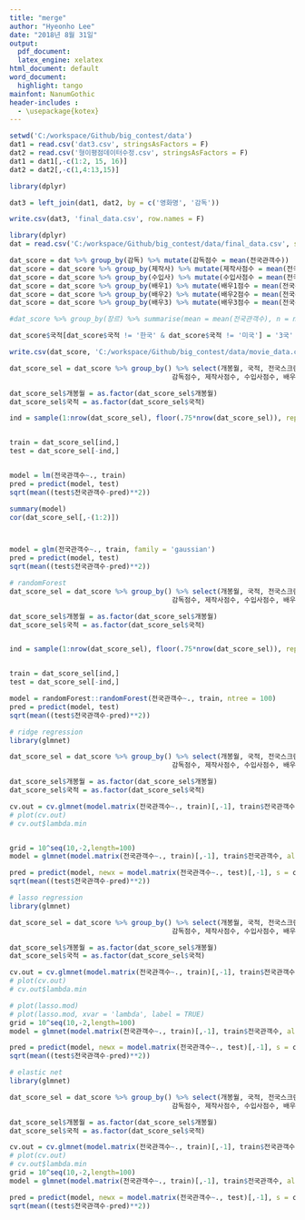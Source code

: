 ```yaml
---
title: "merge"
author: "Hyeonho Lee"
date: "2018년 8월 31일"
output: 
  pdf_document: 
  latex_engine: xelatex
html_document: default
word_document:
  highlight: tango
mainfont: NanumGothic
header-includes :
  - \usepackage{kotex}
---
```



```r
setwd('C:/workspace/Github/big_contest/data')
dat1 = read.csv('dat3.csv', stringsAsFactors = F)
dat2 = read.csv('형이평점데이터수정.csv', stringsAsFactors = F)
dat1 = dat1[,-c(1:2, 15, 16)]
dat2 = dat2[,-c(1,4:13,15)]
```



```r
library(dplyr)

dat3 = left_join(dat1, dat2, by = c('영화명', '감독'))

write.csv(dat3, 'final_data.csv', row.names = F)

```

```r
library(dplyr)
dat = read.csv('C:/workspace/Github/big_contest/data/final_data.csv', stringsAsFactors = F)

dat_score = dat %>% group_by(감독) %>% mutate(감독점수 = mean(전국관객수))
dat_score = dat_score %>% group_by(제작사) %>% mutate(제작사점수 = mean(전국관객수))
dat_score = dat_score %>% group_by(수입사) %>% mutate(수입사점수 = mean(전국관객수))
dat_score = dat_score %>% group_by(배우1) %>% mutate(배우1점수 = mean(전국관객수))
dat_score = dat_score %>% group_by(배우2) %>% mutate(배우2점수 = mean(전국관객수))
dat_score = dat_score %>% group_by(배우3) %>% mutate(배우3점수 = mean(전국관객수))

#dat_score %>% group_by(장르) %>% summarise(mean = mean(전국관객수), n = n()) %>% arrange(desc(mean))

dat_score$국적[dat_score$국적 != '한국' & dat_score$국적 != '미국'] = '3국'
```

```r
write.csv(dat_score, 'C:/workspace/Github/big_contest/data/movie_data.csv', row.names = F)
```



```r
dat_score_sel = dat_score %>% group_by() %>% select(개봉월, 국적, 전국스크린수, 전국관객수, 별점, 
                                        감독점수, 제작사점수, 수입사점수, 배우1점수, 배우2점수, 배우3점수)

dat_score_sel$개봉월 = as.factor(dat_score_sel$개봉월)
dat_score_sel$국적 = as.factor(dat_score_sel$국적)

ind = sample(1:nrow(dat_score_sel), floor(.75*nrow(dat_score_sel)), replace = F)


train = dat_score_sel[ind,]
test = dat_score_sel[-ind,]


model = lm(전국관객수~., train)
pred = predict(model, test)
sqrt(mean((test$전국관객수-pred)**2))

summary(model)
cor(dat_score_sel[,-(1:2)])



model = glm(전국관객수~., train, family = 'gaussian')
pred = predict(model, test)
sqrt(mean((test$전국관객수-pred)**2))
```

```r
# randomForest
dat_score_sel = dat_score %>% group_by() %>% select(개봉월, 국적, 전국스크린수, 전국관객수, 별점, 
                                        감독점수, 제작사점수, 수입사점수, 배우1점수, 배우2점수, 배우3점수)

dat_score_sel$개봉월 = as.factor(dat_score_sel$개봉월)
dat_score_sel$국적 = as.factor(dat_score_sel$국적)


ind = sample(1:nrow(dat_score_sel), floor(.75*nrow(dat_score_sel)), replace = F)


train = dat_score_sel[ind,]
test = dat_score_sel[-ind,]

model = randomForest::randomForest(전국관객수~., train, ntree = 100)
pred = predict(model, test)
sqrt(mean((test$전국관객수-pred)**2))
```

```r
# ridge regression
library(glmnet)

dat_score_sel = dat_score %>% group_by() %>% select(개봉월, 국적, 전국스크린수, 전국관객수, 별점, 
                                        감독점수, 제작사점수, 수입사점수, 배우1점수, 배우2점수, 배우3점수)

dat_score_sel$개봉월 = as.factor(dat_score_sel$개봉월)
dat_score_sel$국적 = as.factor(dat_score_sel$국적)

cv.out = cv.glmnet(model.matrix(전국관객수~., train)[,-1], train$전국관객수, alpha=0)
# plot(cv.out)
# cv.out$lambda.min


grid = 10^seq(10,-2,length=100)
model = glmnet(model.matrix(전국관객수~., train)[,-1], train$전국관객수, alpha = 0, lambda = grid)

pred = predict(model, newx = model.matrix(전국관객수~., test)[,-1], s = cv.out$lambda.min)
sqrt(mean((test$전국관객수-pred)**2))


```

```r
# lasso regression
library(glmnet)

dat_score_sel = dat_score %>% group_by() %>% select(개봉월, 국적, 전국스크린수, 전국관객수, 별점, 
                                        감독점수, 제작사점수, 수입사점수, 배우1점수, 배우2점수, 배우3점수)

dat_score_sel$개봉월 = as.factor(dat_score_sel$개봉월)
dat_score_sel$국적 = as.factor(dat_score_sel$국적)

cv.out = cv.glmnet(model.matrix(전국관객수~., train)[,-1], train$전국관객수, alpha=1)
# plot(cv.out)
# cv.out$lambda.min

# plot(lasso.mod)
# plot(lasso.mod, xvar = 'lambda', label = TRUE)
grid = 10^seq(10,-2,length=100)
model = glmnet(model.matrix(전국관객수~., train)[,-1], train$전국관객수, alpha = 1, lambda = grid)

pred = predict(model, newx = model.matrix(전국관객수~., test)[,-1], s = cv.out$lambda.min)
sqrt(mean((test$전국관객수-pred)**2))
```

```r
# elastic net
library(glmnet)

dat_score_sel = dat_score %>% group_by() %>% select(개봉월, 국적, 전국스크린수, 전국관객수, 별점, 
                                        감독점수, 제작사점수, 수입사점수, 배우1점수, 배우2점수, 배우3점수)

dat_score_sel$개봉월 = as.factor(dat_score_sel$개봉월)
dat_score_sel$국적 = as.factor(dat_score_sel$국적)

cv.out = cv.glmnet(model.matrix(전국관객수~., train)[,-1], train$전국관객수, alpha=0.5)
# plot(cv.out)
# cv.out$lambda.min
grid = 10^seq(10,-2,length=100)
model = glmnet(model.matrix(전국관객수~., train)[,-1], train$전국관객수, alpha = 0.5, lambda = grid)

pred = predict(model, newx = model.matrix(전국관객수~., test)[,-1], s = cv.out$lambda.min)
sqrt(mean((test$전국관객수-pred)**2))
```
















